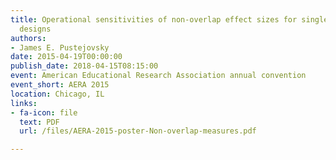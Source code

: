 ```yaml
---
title: Operational sensitivities of non-overlap effect sizes for single-case experimental
  designs
authors:
- James E. Pustejovsky
date: 2015-04-19T00:00:00
publish_date: 2018-04-15T08:15:00
event: American Educational Research Association annual convention
event_short: AERA 2015
location: Chicago, IL
links:
- fa-icon: file
  text: PDF
  url: /files/AERA-2015-poster-Non-overlap-measures.pdf

---
```




